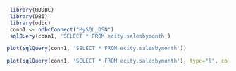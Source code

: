 ```r
 library(RODBC)
 library(DBI)
 library(odbc)
 conn1 <- odbcConnect("MySQL_DSN")
 sqlQuery(conn1, 'SELECT * FROM ecity.salesbymonth')
```

```r
plot(sqlQuery(conn1, 'SELECT * FROM ecity.salesbymonth'))
```
```r
plot(sqlQuery(conn1, 'SELECT * FROM ecity.salesbymonth'), type="l", col="green", lwd=5, xlab="SaleDate", ylab="Total", main="Customer Sales by Month")
```
